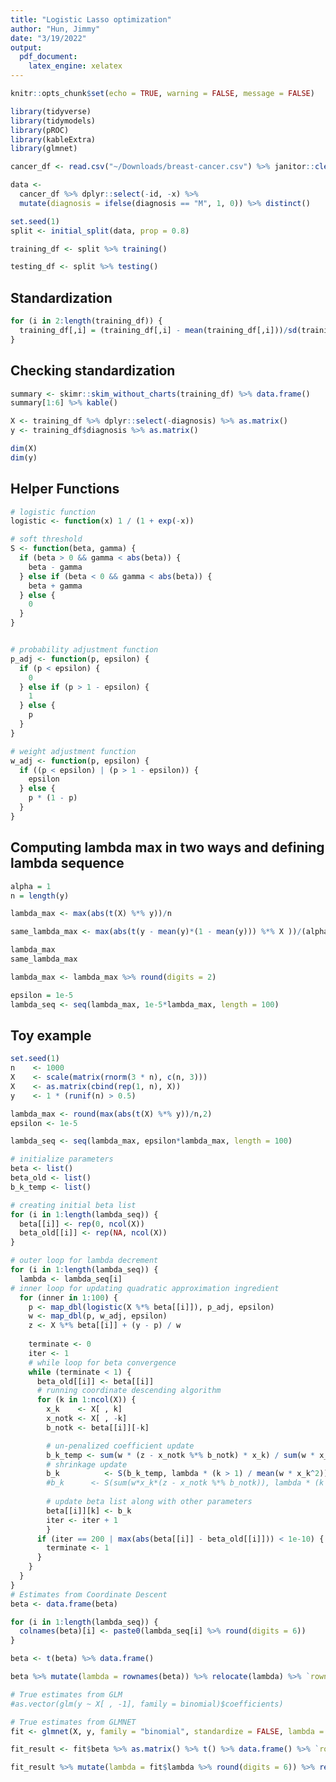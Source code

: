 ```yaml
---
title: "Logistic Lasso optimization"
author: "Hun, Jimmy"
date: "3/19/2022"
output:
  pdf_document:
    latex_engine: xelatex
---
```


```r
knitr::opts_chunk$set(echo = TRUE, warning = FALSE, message = FALSE)
```

```r
library(tidyverse)
library(tidymodels)
library(pROC)
library(kableExtra)
library(glmnet)
```


```r
cancer_df <- read.csv("~/Downloads/breast-cancer.csv") %>% janitor::clean_names()
```


```r
data <- 
  cancer_df %>% dplyr::select(-id, -x) %>% 
  mutate(diagnosis = ifelse(diagnosis == "M", 1, 0)) %>% distinct()

set.seed(1)
split <- initial_split(data, prop = 0.8)

training_df <- split %>% training()

testing_df <- split %>% testing()
```

## Standardization

```r
for (i in 2:length(training_df)) {
  training_df[,i] = (training_df[,i] - mean(training_df[,i]))/sd(training_df[,i])
}
```

## Checking standardization

```r
summary <- skimr::skim_without_charts(training_df) %>% data.frame()
summary[1:6] %>% kable()
```

```r
X <- training_df %>% dplyr::select(-diagnosis) %>% as.matrix()
y <- training_df$diagnosis %>% as.matrix()

dim(X)
dim(y)
```

## Helper Functions

```r
# logistic function
logistic <- function(x) 1 / (1 + exp(-x))

# soft threshold
S <- function(beta, gamma) {
  if (beta > 0 && gamma < abs(beta)) {
    beta - gamma
  } else if (beta < 0 && gamma < abs(beta)) {
    beta + gamma
  } else {
    0
  }
}


# probability adjustment function
p_adj <- function(p, epsilon) {
  if (p < epsilon) {
    0
  } else if (p > 1 - epsilon) {
    1
  } else {
    p
  }
}

# weight adjustment function
w_adj <- function(p, epsilon) {
  if ((p < epsilon) | (p > 1 - epsilon)) {
    epsilon
  } else {
    p * (1 - p)
  }
}
```


## Computing lambda max in two ways and defining lambda sequence

```r
alpha = 1
n = length(y)

lambda_max <- max(abs(t(X) %*% y))/n

same_lambda_max <- max(abs(t(y - mean(y)*(1 - mean(y))) %*% X ))/(alpha*n)

lambda_max
same_lambda_max

lambda_max <- lambda_max %>% round(digits = 2)

epsilon = 1e-5
lambda_seq <- seq(lambda_max, 1e-5*lambda_max, length = 100)
```


## Toy example

```r
set.seed(1)
n    <- 1000
X    <- scale(matrix(rnorm(3 * n), c(n, 3)))
X    <- as.matrix(cbind(rep(1, n), X))
y    <- 1 * (runif(n) > 0.5)

lambda_max <- round(max(abs(t(X) %*% y))/n,2) 
epsilon <- 1e-5

lambda_seq <- seq(lambda_max, epsilon*lambda_max, length = 100)

# initialize parameters
beta <- list()
beta_old <- list()
b_k_temp <- list()

# creating initial beta list
for (i in 1:length(lambda_seq)) {
  beta[[i]] <- rep(0, ncol(X))
  beta_old[[i]] <- rep(NA, ncol(X))
}

# outer loop for lambda decrement
for (i in 1:length(lambda_seq)) {
  lambda <- lambda_seq[i]
# inner loop for updating quadratic approximation ingredient
  for (inner in 1:100) {
    p <- map_dbl(logistic(X %*% beta[[i]]), p_adj, epsilon)
    w <- map_dbl(p, w_adj, epsilon)
    z <- X %*% beta[[i]] + (y - p) / w
    
    terminate <- 0
    iter <- 1
    # while loop for beta convergence
    while (terminate < 1) {
      beta_old[[i]] <- beta[[i]]
      # running coordinate descending algorithm
      for (k in 1:ncol(X)) {
        x_k    <- X[ , k]
        x_notk <- X[ , -k]
        b_notk <- beta[[i]][-k]

        # un-penalized coefficient update
        b_k_temp <- sum(w * (z - x_notk %*% b_notk) * x_k) / sum(w * x_k^2)
        # shrinkage update
        b_k          <- S(b_k_temp, lambda * (k > 1) / mean(w * x_k^2))
        #b_k      <- S(sum(w*x_k*(z - x_notk %*% b_notk)), lambda * (k > 1)) / sum(w * x_k^2)
        
        # update beta list along with other parameters
        beta[[i]][k] <- b_k
        iter <- iter + 1
        }
      if (iter == 200 | max(abs(beta[[i]] - beta_old[[i]])) < 1e-10) {
        terminate <- 1
      }
    }
  }
}
# Estimates from Coordinate Descent
beta <- data.frame(beta)

for (i in 1:length(lambda_seq)) {
  colnames(beta)[i] <- paste0(lambda_seq[i] %>% round(digits = 6))
}

beta <- t(beta) %>% data.frame() 

beta %>% mutate(lambda = rownames(beta)) %>% relocate(lambda) %>% `rownames<-`(NULL)

# True estimates from GLM
#as.vector(glm(y ~ X[ , -1], family = binomial)$coefficients)

# True estimates from GLMNET
fit <- glmnet(X, y, family = "binomial", standardize = FALSE, lambda = lambda_seq, thresh = 1e-10)

fit_result <- fit$beta %>% as.matrix() %>% t() %>% data.frame() %>% `rownames<-`(NULL)

fit_result %>% mutate(lambda = fit$lambda %>% round(digits = 6)) %>% relocate(lambda)

```

